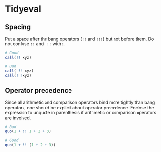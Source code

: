 # Tidyeval

## Spacing

Put a space after the bang operators (`!!` and `!!!`) but not
before them. Do not confuse `!!` and `!!!` with`!`.

```r
# Good
call(!! xyz)

# Bad
call( !! xyz)
call(! !xyz)
```

## Operator precedence

Since all arithmetic and comparison operators bind more tightly than bang
operators, one should be explicit about operator precedence. Enclose the
expression to unquote in parenthesis if arithmetic or comparison operators are 
involved.

```r
# Bad
quo(1 + !! 1 + 2 + 3)

# Good
quo(1 + !! (1 + 2 + 3))
```
